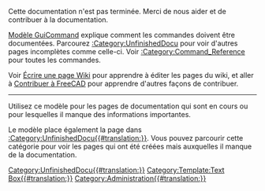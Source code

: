 <div class="warning-box">

Cette documentation n'est pas terminée. Merci de nous aider et de contribuer à la documentation.

[[GuiCommand_model/fr|Modèle GuiCommand]] explique comment les commandes doivent être documentées. Parcourez [[:Category:UnfinishedDocu]] pour voir d'autres pages incomplètes comme celle-ci. Voir [[:Category:Command_Reference]] pour toutes les commandes.

Voir [[WikiPages/fr|Écrire une page Wiki]] pour apprendre à éditer les pages du wiki, et aller à [[Help_FreeCAD/fr|Contribuer à FreeCAD]] pour apprendre d'autres façons de contribuer.</div>[[Category:UnfinishedDocu{{#translation:}}]]<noinclude>


----

Utilisez ce modèle pour les pages de documentation qui sont en cours ou pour lesquelles il manque des informations importantes.

Le modèle place également la page dans [[:Category:UnfinishedDocu{{#translation:}}]]. Vous pouvez parcourir cette catégorie pour voir les pages qui ont été créées mais auxquelles il manque de la documentation.


[[Category:Template:Text Box{{#translation:}}]]
[[Category:Administration{{#translation:}}]]
</noinclude>